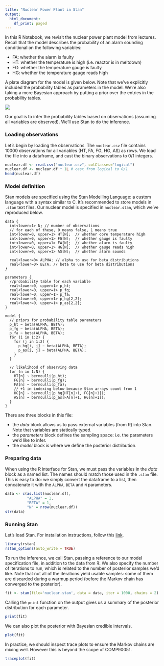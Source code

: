 ```yaml
---
title: "Nuclear Power Plant in Stan"
output:
  html_document:
    df_print: paged
---
```


In this R Notebook, we revisit the nuclear power plant model from lectures. 
Recall that the model describes the probability of an alarm sounding conditional on the following variables:

- FA: whether the alarm is faulty
- HT: whether the temperature is high (i.e. reactor is in meltdown)
- FG: whether the temperature gauge is faulty
- HG: whether the temperature gauge reads high

A plate diagram for the model is given below. 
Note that we've explicitly included the probability tables as parameters in the model. 
We're also taking a more Bayesian approach by putting a prior over the entries in the probability tables.


![](pgm.svg)

Our goal is to infer the probability tables based on observations (assuming all variables are observed).
We'll use Stan to do the inference.

### Loading observations
Let's begin by loading the observations.
The `nuclear.csv` file contains 10000 observations for all variables (HT, FA, FG, HG, AS) as rows.
We load the file into a dataframe, and cast the binary observations to 0/1 integers.
```r
nuclear.df <- read.csv("nuclear.csv", colClasses="logical")
nuclear.df <- nuclear.df * 1L # cast from logical to 0/1
head(nuclear.df)
```

### Model definition
Stan models are specified using the Stan Modelling Language: a custom language with a syntax similar to C.
It's recommended to store models in `.stan` text files.
Our nuclear model is specified in `nuclear.stan`, which we've reproduced below.

```
data {
  int<lower=1> N; // number of observations
  // for each of these, 0 means false, 1 means true
  int<lower=0, upper=1> HT[N];  // whether core temperature high
  int<lower=0, upper=1> FG[N];  // whether gauge is faulty
  int<lower=0, upper=1> FA[N];  // whether alarm is faulty
  int<lower=0, upper=1> HG[N];  // whether gauge reads high
  int<lower=0, upper=1> AS[N];  // whether alarm sounds

  real<lower=0> ALPHA; // alpha to use for beta distributions
  real<lower=0> BETA; // beta to use for beta distributions
}

parameters {
  //probability table for each variable
  real<lower=0, upper=1> p_ht;
  real<lower=0, upper=1> p_fg;  
  real<lower=0, upper=1> p_fa;
  real<lower=0, upper=1> p_hg[2,2];
  real<lower=0, upper=1> p_as[2,2];
}

model {
  // priors for probability table parameters
  p_ht ~ beta(ALPHA, BETA);
  p_fg ~ beta(ALPHA, BETA);
  p_fa ~ beta(ALPHA, BETA);
  for (i in 1:2) {
    for (j in 1:2) {
      p_hg[i, j] ~ beta(ALPHA, BETA); 
      p_as[i, j] ~ beta(ALPHA, BETA);
    }
  }
  
  // likelihood of observing data
  for (n in 1:N) {
    HT[n] ~ bernoulli(p_ht);
    FG[n] ~ bernoulli(p_fg);
    FA[n] ~ bernoulli(p_fa);
    // +1 in indexing below because Stan arrays count from 1
    HG[n] ~ bernoulli(p_hg[HT[n]+1, FG[n]+1]);
    AS[n] ~ bernoulli(p_as[FA[n]+1, HG[n]+1]);
  }
}
```

There are three blocks in this file:

- the *data* block allows us to pass external variables (from R) into Stan. Note that variables are statically typed.
- the *parameters* block defines the sampling space: i.e. the parameters we'd like to infer.
- the *model* block is where we define the posterior distribution.


### Preparing data
When using the R interface for Stan, we must pass the variables in the *data* block as a named list.
The names should match those used in the `.stan` file.
This is easy to do: we simply convert the dataframe to a list, then concatenate it with the `ALPHA`, `BETA` and `N` parameters.
```r
data <- c(as.list(nuclear.df), 
          "ALPHA" = 1,
          "BETA" = 1,
          "N" = nrow(nuclear.df))
str(data)
```

### Running Stan
Let's load Stan. 
For installation instructions, follow this [link](https://github.com/stan-dev/rstan/wiki/RStan-Getting-Started).
```r
library(rstan)
rstan_options(auto_write = TRUE)
```

To run the inference, we call Stan, passing a reference to our model specification file, in addition to the data from R.
We also specify the number of iterations to run, which is related to the number of posterior samples we'd like.
Note that not all of the iterations yield usable samples: some of them are discarded during a warmup period (before the Markov chain has converged to the posterior).
```r
fit <- stan(file='nuclear.stan', data = data, iter = 1000, chains = 2)
```

Calling the `print` function on the output gives us a summary of the posterior distribution for each parameter.
```r
print(fit)
```

We can also plot the posterior with Bayesian credible intervals.
```r
plot(fit)
```

In practice, we should inspect trace plots to ensure the Markov chains are mixing well.
However this is beyond the scope of COMP90051.
```r
traceplot(fit)
```